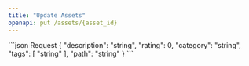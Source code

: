 ```yaml
---
title: "Update Assets"
openapi: put /assets/{asset_id}
---
```

<RequestExample>
    ```json Request
    {
        "description": "string",
        "rating": 0,
        "category": "string",
        "tags": [
        "string"
        ],
        "path": "string"
    }
    ```
</RequestExample>